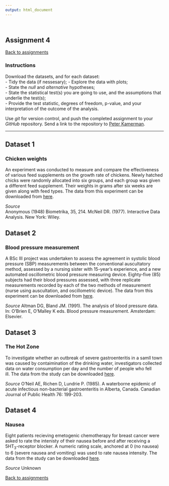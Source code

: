 ```yaml
---
output: html_document
---
```

<br>

## Assignment 4
<a href="//painblogr.org/biostatistics#assignments" class="btn btn-default" role="button">Back to assignments</a>

### Instructions
Download the datasets, and for each dataset:  
- Tidy the data (if nessesary);
- Explore the data with plots;  
- State the _null_ and _alternative_ hypotheses;  
- State the statistical test(s) you are going to use, and the assumptions that underlie the test(s);  
- Provide the test statistic, degrees of freedom, p-value, and your interpretation of the outcome of the analysis.   

Use _git_ for version control, and push the completed assignment to your _GitHub_ repository. Send a link to the repository to [Peter Kamerman](mailto:peter.kamerman@gmail.com). 

****

## Dataset 1
### Chicken weights
An experiment was conducted to measure and compare the effectiveness of various feed supplements on the growth rate of chickens. Newly hatched chicks were randomly allocated into six groups, and each group was given a different feed supplement. Their weights in grams after six weeks are given along with feed types. The data from this experiment can be downloaded from [here](https://dl.dropboxusercontent.com/u/11805474/painblogr/biostats/assignments/chick-weights.csv?dl=1).

_Source_  
Anonymous (1948) Biometrika, 35, 214.
McNeil DR. (1977). Interactive Data Analysis. New York: Wiley.

## Dataset 2
### Blood pressure measurement
A BSc III project was undertaken to assess the agreement in systolic blood pressure (SBP) measurements between the conventional auscultatory method, assessed by a nursing sister with 15-year’s experience, and a new automated oscillometric blood pressure measuring device. Eighty-five (85) subjects had their blood pressures assessed, with three replicate measurements recorded by each of the two methods of measurement (nurse using auscultation, and oscillometric device). The data from this experiment can be downloaded from [here](https://dl.dropboxusercontent.com/u/11805474/painblogr/biostats/assignments/blood-pressure.csv?dl=1). 

_Source_
Altman DG, Bland JM. (1991). The analysis of blood pressure data. In: O'Brien E, O'Malley K eds. Blood pressure measurement. Amsterdam: Elsevier.

## Dataset 3
### The Hot Zone
To investigate whether an outbreak of severe gastroenteritis in a samll town was caused by contaimination of the drinking water, investigators collected data on water consumption per day and the number of people who fell ill. The data from the study can be downloaded [here](https://dl.dropboxusercontent.com/u/11805474/painblogr/biostats/assignments/gastroenteritis.csv?dl=1).

_Source_
O'Neil AE, Richen D, Lundrie P. (1985). A waterborne epidemic of acute infectious non-bacterial gastroenteritis in Alberta, Canada. Canadian Journal of Public Health 76: 199-203.

## Dataset 4
### Nausea
Eight patients recieving emetogenic chemotherapy for breast cancer were asked to rate the intenisty of their nausea before and after receiving a 5HT~3~-receptor blocker. A numeric rating scale, anchored at 0 (no nausea) to 6 (severe nausea and vomiting) was used to rate nausea intensity. The data from the study can be downloaded [here](https://dl.dropboxusercontent.com/u/11805474/painblogr/biostats/assignments/nausea.csv?dl=1).

_Source_
Unknown

<a href="//painblogr.org/biostatistics#assignments" class="btn btn-default" role="button">Back to assignments</a>